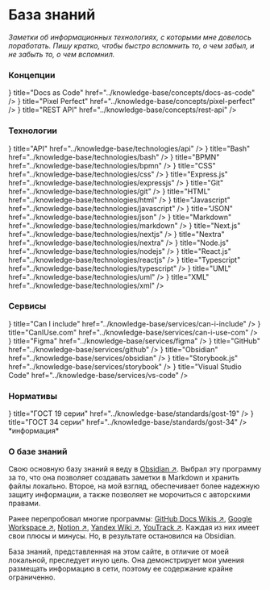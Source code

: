 
# База знаний

*Заметки об информационных технологиях, с которыми мне довелось поработать. Пишу кратко, чтобы быстро вспомнить то, о чем забыл, и не забыть то, о чем вспомнил.*

### Концепции

<Cards num={3}>
	<Cards.Card 
		arrow
		icon={<svg xmlns="http://www.w3.org/2000/svg"	fill="none"	viewBox="0 0 24 24" strokeWidth="1.5" stroke="currentColor"> <path	strokeLinecap="round" strokeLinejoin="round" d="M15.75 17.25v3.375c0 .621-.504 1.125-1.125 1.125h-9.75a1.125 1.125 0 01-1.125-1.125V7.875c0-.621.504-1.125 1.125-1.125H6.75a9.06 9.06 0 011.5.124m7.5 10.376h3.375c.621 0 1.125-.504 1.125-1.125V11.25c0-4.46-3.243-8.161-7.5-8.876a9.06 9.06 0 00-1.5-.124H9.375c-.621 0-1.125.504-1.125 1.125v3.5m7.5 10.375H9.375a1.125 1.125 0 01-1.125-1.125v-9.25m12 6.625v-1.875a3.375 3.375 0 00-3.375-3.375h-1.5a1.125 1.125 0 01-1.125-1.125v-1.5a3.375 3.375 0 00-3.375-3.375H9.75"/></svg>}
    title="Docs as Code"
    href="../knowledge-base/concepts/docs-as-code"
  />
	<Cards.Card 
		arrow
		icon={<svg xmlns="http://www.w3.org/2000/svg"	fill="none"	viewBox="0 0 24 24"	strokeWidth="1.5" stroke="currentColor">	<path	strokeLinecap="round" strokeLinejoin="round" d="M6 6.878V6a2.25 2.25 0 012.25-2.25h7.5A2.25 2.25 0 0118 6v.878m-12 0c.235-.083.487-.128.75-.128h10.5c.263 0 .515.045.75.128m-12 0A2.25 2.25 0 004.5 9v.878m13.5-3A2.25 2.25 0 0119.5 9v.878m0 0a2.246 2.246 0 00-.75-.128H5.25c-.263 0-.515.045-.75.128m15 0A2.25 2.25 0 0121 12v6a2.25 2.25 0 01-2.25 2.25H5.25A2.25 2.25 0 013 18v-6c0-.98.626-1.813 1.5-2.122"/></svg>} 
    title="Pixel Perfect"
    href="../knowledge-base/concepts/pixel-perfect"
  />
	<Cards.Card 
		arrow
		icon={<svg xmlns="http://www.w3.org/2000/svg"	fill="none"	viewBox="0 0 24 24"	strokeWidth="1.5" stroke="currentColor">	<path	strokeLinecap="round" strokeLinejoin="round" d="M6 6.878V6a2.25 2.25 0 012.25-2.25h7.5A2.25 2.25 0 0118 6v.878m-12 0c.235-.083.487-.128.75-.128h10.5c.263 0 .515.045.75.128m-12 0A2.25 2.25 0 004.5 9v.878m13.5-3A2.25 2.25 0 0119.5 9v.878m0 0a2.246 2.246 0 00-.75-.128H5.25c-.263 0-.515.045-.75.128m15 0A2.25 2.25 0 0121 12v6a2.25 2.25 0 01-2.25 2.25H5.25A2.25 2.25 0 013 18v-6c0-.98.626-1.813 1.5-2.122"/></svg>} 
    title="REST API"
    href="../knowledge-base/concepts/rest-api"
  />
</Cards>

### Технологии

<Cards num={3}>
	<Cards.Card 
		arrow
		icon={<svg xmlns="http://www.w3.org/2000/svg"	fill="none"	viewBox="0 0 24 24"	strokeWidth="1.5" stroke="currentColor">	<path	strokeLinecap="round" strokeLinejoin="round" d="M6 6.878V6a2.25 2.25 0 012.25-2.25h7.5A2.25 2.25 0 0118 6v.878m-12 0c.235-.083.487-.128.75-.128h10.5c.263 0 .515.045.75.128m-12 0A2.25 2.25 0 004.5 9v.878m13.5-3A2.25 2.25 0 0119.5 9v.878m0 0a2.246 2.246 0 00-.75-.128H5.25c-.263 0-.515.045-.75.128m15 0A2.25 2.25 0 0121 12v6a2.25 2.25 0 01-2.25 2.25H5.25A2.25 2.25 0 013 18v-6c0-.98.626-1.813 1.5-2.122"/></svg>} 
    title="API"
    href="../knowledge-base/technologies/api"
  />
		<Cards.Card 
		arrow
		icon={<svg xmlns="http://www.w3.org/2000/svg"	fill="none"	viewBox="0 0 24 24"	strokeWidth="1.5" stroke="currentColor">	<path	strokeLinecap="round" strokeLinejoin="round" d="M6 6.878V6a2.25 2.25 0 012.25-2.25h7.5A2.25 2.25 0 0118 6v.878m-12 0c.235-.083.487-.128.75-.128h10.5c.263 0 .515.045.75.128m-12 0A2.25 2.25 0 004.5 9v.878m13.5-3A2.25 2.25 0 0119.5 9v.878m0 0a2.246 2.246 0 00-.75-.128H5.25c-.263 0-.515.045-.75.128m15 0A2.25 2.25 0 0121 12v6a2.25 2.25 0 01-2.25 2.25H5.25A2.25 2.25 0 013 18v-6c0-.98.626-1.813 1.5-2.122"/></svg>} 
    title="Bash"
    href="../knowledge-base/technologies/bash"
  />
	<Cards.Card 
		arrow
		icon={<svg xmlns="http://www.w3.org/2000/svg"	fill="none"	viewBox="0 0 24 24"	strokeWidth="1.5" stroke="currentColor">	<path	strokeLinecap="round" strokeLinejoin="round" d="M6 6.878V6a2.25 2.25 0 012.25-2.25h7.5A2.25 2.25 0 0118 6v.878m-12 0c.235-.083.487-.128.75-.128h10.5c.263 0 .515.045.75.128m-12 0A2.25 2.25 0 004.5 9v.878m13.5-3A2.25 2.25 0 0119.5 9v.878m0 0a2.246 2.246 0 00-.75-.128H5.25c-.263 0-.515.045-.75.128m15 0A2.25 2.25 0 0121 12v6a2.25 2.25 0 01-2.25 2.25H5.25A2.25 2.25 0 013 18v-6c0-.98.626-1.813 1.5-2.122"/></svg>} 
    title="BPMN"
    href="../knowledge-base/technologies/bpmn"
  />
		<Cards.Card 
		arrow
		icon={<svg xmlns="http://www.w3.org/2000/svg"	fill="none"	viewBox="0 0 24 24"	strokeWidth="1.5" stroke="currentColor">	<path	strokeLinecap="round" strokeLinejoin="round" d="M6 6.878V6a2.25 2.25 0 012.25-2.25h7.5A2.25 2.25 0 0118 6v.878m-12 0c.235-.083.487-.128.75-.128h10.5c.263 0 .515.045.75.128m-12 0A2.25 2.25 0 004.5 9v.878m13.5-3A2.25 2.25 0 0119.5 9v.878m0 0a2.246 2.246 0 00-.75-.128H5.25c-.263 0-.515.045-.75.128m15 0A2.25 2.25 0 0121 12v6a2.25 2.25 0 01-2.25 2.25H5.25A2.25 2.25 0 013 18v-6c0-.98.626-1.813 1.5-2.122"/></svg>} 
    title="CSS"
    href="../knowledge-base/technologies/css"
  />
		<Cards.Card 
		arrow
		icon={<svg xmlns="http://www.w3.org/2000/svg"	fill="none"	viewBox="0 0 24 24"	strokeWidth="1.5" stroke="currentColor">	<path	strokeLinecap="round" strokeLinejoin="round" d="M6 6.878V6a2.25 2.25 0 012.25-2.25h7.5A2.25 2.25 0 0118 6v.878m-12 0c.235-.083.487-.128.75-.128h10.5c.263 0 .515.045.75.128m-12 0A2.25 2.25 0 004.5 9v.878m13.5-3A2.25 2.25 0 0119.5 9v.878m0 0a2.246 2.246 0 00-.75-.128H5.25c-.263 0-.515.045-.75.128m15 0A2.25 2.25 0 0121 12v6a2.25 2.25 0 01-2.25 2.25H5.25A2.25 2.25 0 013 18v-6c0-.98.626-1.813 1.5-2.122"/></svg>} 
    title="Express.js"
    href="../knowledge-base/technologies/expressjs"
  />
	<Cards.Card 
		arrow
		icon={<svg xmlns="http://www.w3.org/2000/svg"	fill="none"	viewBox="0 0 24 24" strokeWidth="1.5" stroke="currentColor"> <path	strokeLinecap="round" strokeLinejoin="round" d="M15.75 17.25v3.375c0 .621-.504 1.125-1.125 1.125h-9.75a1.125 1.125 0 01-1.125-1.125V7.875c0-.621.504-1.125 1.125-1.125H6.75a9.06 9.06 0 011.5.124m7.5 10.376h3.375c.621 0 1.125-.504 1.125-1.125V11.25c0-4.46-3.243-8.161-7.5-8.876a9.06 9.06 0 00-1.5-.124H9.375c-.621 0-1.125.504-1.125 1.125v3.5m7.5 10.375H9.375a1.125 1.125 0 01-1.125-1.125v-9.25m12 6.625v-1.875a3.375 3.375 0 00-3.375-3.375h-1.5a1.125 1.125 0 01-1.125-1.125v-1.5a3.375 3.375 0 00-3.375-3.375H9.75"/></svg>}
    title="Git"
    href="../knowledge-base/technologies/git"
  />
	<Cards.Card 
		arrow
		icon={<svg xmlns="http://www.w3.org/2000/svg"	fill="none"	viewBox="0 0 24 24"	strokeWidth="1.5" stroke="currentColor">	<path	strokeLinecap="round" strokeLinejoin="round" d="M6 6.878V6a2.25 2.25 0 012.25-2.25h7.5A2.25 2.25 0 0118 6v.878m-12 0c.235-.083.487-.128.75-.128h10.5c.263 0 .515.045.75.128m-12 0A2.25 2.25 0 004.5 9v.878m13.5-3A2.25 2.25 0 0119.5 9v.878m0 0a2.246 2.246 0 00-.75-.128H5.25c-.263 0-.515.045-.75.128m15 0A2.25 2.25 0 0121 12v6a2.25 2.25 0 01-2.25 2.25H5.25A2.25 2.25 0 013 18v-6c0-.98.626-1.813 1.5-2.122"/></svg>} 
    title="HTML"
    href="../knowledge-base/technologies/html"
  />
	<Cards.Card 
		arrow
		icon={<svg xmlns="http://www.w3.org/2000/svg"	fill="none"	viewBox="0 0 24 24"	strokeWidth="1.5" stroke="currentColor">	<path	strokeLinecap="round" strokeLinejoin="round" d="M6 6.878V6a2.25 2.25 0 012.25-2.25h7.5A2.25 2.25 0 0118 6v.878m-12 0c.235-.083.487-.128.75-.128h10.5c.263 0 .515.045.75.128m-12 0A2.25 2.25 0 004.5 9v.878m13.5-3A2.25 2.25 0 0119.5 9v.878m0 0a2.246 2.246 0 00-.75-.128H5.25c-.263 0-.515.045-.75.128m15 0A2.25 2.25 0 0121 12v6a2.25 2.25 0 01-2.25 2.25H5.25A2.25 2.25 0 013 18v-6c0-.98.626-1.813 1.5-2.122"/></svg>} 
    title="Javascript"
    href="../knowledge-base/technologies/javascript"
  />
	<Cards.Card 
		arrow
		icon={<svg xmlns="http://www.w3.org/2000/svg"	fill="none"	viewBox="0 0 24 24"	strokeWidth="1.5" stroke="currentColor">	<path	strokeLinecap="round" strokeLinejoin="round" d="M6 6.878V6a2.25 2.25 0 012.25-2.25h7.5A2.25 2.25 0 0118 6v.878m-12 0c.235-.083.487-.128.75-.128h10.5c.263 0 .515.045.75.128m-12 0A2.25 2.25 0 004.5 9v.878m13.5-3A2.25 2.25 0 0119.5 9v.878m0 0a2.246 2.246 0 00-.75-.128H5.25c-.263 0-.515.045-.75.128m15 0A2.25 2.25 0 0121 12v6a2.25 2.25 0 01-2.25 2.25H5.25A2.25 2.25 0 013 18v-6c0-.98.626-1.813 1.5-2.122"/></svg>} 
    title="JSON"
    href="../knowledge-base/technologies/json"
  />
	<Cards.Card 
		arrow
		icon={<svg xmlns="http://www.w3.org/2000/svg"	fill="none"	viewBox="0 0 24 24"	strokeWidth="1.5" stroke="currentColor">	<path	strokeLinecap="round" strokeLinejoin="round" d="M6 6.878V6a2.25 2.25 0 012.25-2.25h7.5A2.25 2.25 0 0118 6v.878m-12 0c.235-.083.487-.128.75-.128h10.5c.263 0 .515.045.75.128m-12 0A2.25 2.25 0 004.5 9v.878m13.5-3A2.25 2.25 0 0119.5 9v.878m0 0a2.246 2.246 0 00-.75-.128H5.25c-.263 0-.515.045-.75.128m15 0A2.25 2.25 0 0121 12v6a2.25 2.25 0 01-2.25 2.25H5.25A2.25 2.25 0 013 18v-6c0-.98.626-1.813 1.5-2.122"/></svg>} 
    title="Markdown"
    href="../knowledge-base/technologies/markdown"
  />
	<Cards.Card 
		arrow
		icon={<svg xmlns="http://www.w3.org/2000/svg"	fill="none"	viewBox="0 0 24 24"	strokeWidth="1.5" stroke="currentColor">	<path	strokeLinecap="round" strokeLinejoin="round" d="M6 6.878V6a2.25 2.25 0 012.25-2.25h7.5A2.25 2.25 0 0118 6v.878m-12 0c.235-.083.487-.128.75-.128h10.5c.263 0 .515.045.75.128m-12 0A2.25 2.25 0 004.5 9v.878m13.5-3A2.25 2.25 0 0119.5 9v.878m0 0a2.246 2.246 0 00-.75-.128H5.25c-.263 0-.515.045-.75.128m15 0A2.25 2.25 0 0121 12v6a2.25 2.25 0 01-2.25 2.25H5.25A2.25 2.25 0 013 18v-6c0-.98.626-1.813 1.5-2.122"/></svg>} 
    title="Next.js"
    href="../knowledge-base/technologies/nextjs"
  />
	<Cards.Card 
		arrow
		icon={<svg xmlns="http://www.w3.org/2000/svg"	fill="none"	viewBox="0 0 24 24"	strokeWidth="1.5" stroke="currentColor">	<path	strokeLinecap="round" strokeLinejoin="round" d="M6 6.878V6a2.25 2.25 0 012.25-2.25h7.5A2.25 2.25 0 0118 6v.878m-12 0c.235-.083.487-.128.75-.128h10.5c.263 0 .515.045.75.128m-12 0A2.25 2.25 0 004.5 9v.878m13.5-3A2.25 2.25 0 0119.5 9v.878m0 0a2.246 2.246 0 00-.75-.128H5.25c-.263 0-.515.045-.75.128m15 0A2.25 2.25 0 0121 12v6a2.25 2.25 0 01-2.25 2.25H5.25A2.25 2.25 0 013 18v-6c0-.98.626-1.813 1.5-2.122"/></svg>} 
    title="Nextra"
    href="../knowledge-base/technologies/nextra"
  />
	<Cards.Card 
		arrow
		icon={<svg xmlns="http://www.w3.org/2000/svg"	fill="none"	viewBox="0 0 24 24"	strokeWidth="1.5" stroke="currentColor">	<path	strokeLinecap="round" strokeLinejoin="round" d="M6 6.878V6a2.25 2.25 0 012.25-2.25h7.5A2.25 2.25 0 0118 6v.878m-12 0c.235-.083.487-.128.75-.128h10.5c.263 0 .515.045.75.128m-12 0A2.25 2.25 0 004.5 9v.878m13.5-3A2.25 2.25 0 0119.5 9v.878m0 0a2.246 2.246 0 00-.75-.128H5.25c-.263 0-.515.045-.75.128m15 0A2.25 2.25 0 0121 12v6a2.25 2.25 0 01-2.25 2.25H5.25A2.25 2.25 0 013 18v-6c0-.98.626-1.813 1.5-2.122"/></svg>} 
    title="Node.js"
    href="../knowledge-base/technologies/nodejs"
  />
	<Cards.Card 
		arrow
		icon={<svg xmlns="http://www.w3.org/2000/svg"	fill="none"	viewBox="0 0 24 24"	strokeWidth="1.5" stroke="currentColor">	<path	strokeLinecap="round" strokeLinejoin="round" d="M6 6.878V6a2.25 2.25 0 012.25-2.25h7.5A2.25 2.25 0 0118 6v.878m-12 0c.235-.083.487-.128.75-.128h10.5c.263 0 .515.045.75.128m-12 0A2.25 2.25 0 004.5 9v.878m13.5-3A2.25 2.25 0 0119.5 9v.878m0 0a2.246 2.246 0 00-.75-.128H5.25c-.263 0-.515.045-.75.128m15 0A2.25 2.25 0 0121 12v6a2.25 2.25 0 01-2.25 2.25H5.25A2.25 2.25 0 013 18v-6c0-.98.626-1.813 1.5-2.122"/></svg>} 
    title="React.js"
    href="../knowledge-base/technologies/reactjs"
  />
		<Cards.Card 
		arrow
		icon={<svg xmlns="http://www.w3.org/2000/svg"	fill="none"	viewBox="0 0 24 24"	strokeWidth="1.5" stroke="currentColor">	<path	strokeLinecap="round" strokeLinejoin="round" d="M6 6.878V6a2.25 2.25 0 012.25-2.25h7.5A2.25 2.25 0 0118 6v.878m-12 0c.235-.083.487-.128.75-.128h10.5c.263 0 .515.045.75.128m-12 0A2.25 2.25 0 004.5 9v.878m13.5-3A2.25 2.25 0 0119.5 9v.878m0 0a2.246 2.246 0 00-.75-.128H5.25c-.263 0-.515.045-.75.128m15 0A2.25 2.25 0 0121 12v6a2.25 2.25 0 01-2.25 2.25H5.25A2.25 2.25 0 013 18v-6c0-.98.626-1.813 1.5-2.122"/></svg>} 
    title="Typescript"
    href="../knowledge-base/technologies/typescript"
  />
		<Cards.Card 
		arrow
		icon={<svg xmlns="http://www.w3.org/2000/svg"	fill="none"	viewBox="0 0 24 24"	strokeWidth="1.5" stroke="currentColor">	<path	strokeLinecap="round" strokeLinejoin="round" d="M6 6.878V6a2.25 2.25 0 012.25-2.25h7.5A2.25 2.25 0 0118 6v.878m-12 0c.235-.083.487-.128.75-.128h10.5c.263 0 .515.045.75.128m-12 0A2.25 2.25 0 004.5 9v.878m13.5-3A2.25 2.25 0 0119.5 9v.878m0 0a2.246 2.246 0 00-.75-.128H5.25c-.263 0-.515.045-.75.128m15 0A2.25 2.25 0 0121 12v6a2.25 2.25 0 01-2.25 2.25H5.25A2.25 2.25 0 013 18v-6c0-.98.626-1.813 1.5-2.122"/></svg>} 
    title="UML"
    href="../knowledge-base/technologies/uml"
  />
		<Cards.Card 
		arrow
		icon={<svg xmlns="http://www.w3.org/2000/svg"	fill="none"	viewBox="0 0 24 24"	strokeWidth="1.5" stroke="currentColor">	<path	strokeLinecap="round" strokeLinejoin="round" d="M6 6.878V6a2.25 2.25 0 012.25-2.25h7.5A2.25 2.25 0 0118 6v.878m-12 0c.235-.083.487-.128.75-.128h10.5c.263 0 .515.045.75.128m-12 0A2.25 2.25 0 004.5 9v.878m13.5-3A2.25 2.25 0 0119.5 9v.878m0 0a2.246 2.246 0 00-.75-.128H5.25c-.263 0-.515.045-.75.128m15 0A2.25 2.25 0 0121 12v6a2.25 2.25 0 01-2.25 2.25H5.25A2.25 2.25 0 013 18v-6c0-.98.626-1.813 1.5-2.122"/></svg>} 
    title="XML"
    href="../knowledge-base/technologies/xml"
  />
</Cards>

### Сервисы

<Cards num={3}>
	<Cards.Card 
		arrow
		icon={<svg xmlns="http://www.w3.org/2000/svg"	fill="none"	viewBox="0 0 24 24" strokeWidth="1.5" stroke="currentColor"> <path	strokeLinecap="round" strokeLinejoin="round" d="M15.75 17.25v3.375c0 .621-.504 1.125-1.125 1.125h-9.75a1.125 1.125 0 01-1.125-1.125V7.875c0-.621.504-1.125 1.125-1.125H6.75a9.06 9.06 0 011.5.124m7.5 10.376h3.375c.621 0 1.125-.504 1.125-1.125V11.25c0-4.46-3.243-8.161-7.5-8.876a9.06 9.06 0 00-1.5-.124H9.375c-.621 0-1.125.504-1.125 1.125v3.5m7.5 10.375H9.375a1.125 1.125 0 01-1.125-1.125v-9.25m12 6.625v-1.875a3.375 3.375 0 00-3.375-3.375h-1.5a1.125 1.125 0 01-1.125-1.125v-1.5a3.375 3.375 0 00-3.375-3.375H9.75"/></svg>}
    title="Can I include"
    href="../knowledge-base/services/can-i-include"
  />
	<Cards.Card 
		arrow
		icon={<svg xmlns="http://www.w3.org/2000/svg"	fill="none"	viewBox="0 0 24 24" strokeWidth="1.5" stroke="currentColor"> <path	strokeLinecap="round" strokeLinejoin="round" d="M15.75 17.25v3.375c0 .621-.504 1.125-1.125 1.125h-9.75a1.125 1.125 0 01-1.125-1.125V7.875c0-.621.504-1.125 1.125-1.125H6.75a9.06 9.06 0 011.5.124m7.5 10.376h3.375c.621 0 1.125-.504 1.125-1.125V11.25c0-4.46-3.243-8.161-7.5-8.876a9.06 9.06 0 00-1.5-.124H9.375c-.621 0-1.125.504-1.125 1.125v3.5m7.5 10.375H9.375a1.125 1.125 0 01-1.125-1.125v-9.25m12 6.625v-1.875a3.375 3.375 0 00-3.375-3.375h-1.5a1.125 1.125 0 01-1.125-1.125v-1.5a3.375 3.375 0 00-3.375-3.375H9.75"/></svg>}
    title="CanIUse.com"
    href="../knowledge-base/services/can-i-use-com"
  />
	<Cards.Card 
		arrow
		icon={<svg xmlns="http://www.w3.org/2000/svg"	fill="none"	viewBox="0 0 24 24" strokeWidth="1.5" stroke="currentColor"> <path	strokeLinecap="round" strokeLinejoin="round" d="M15.75 17.25v3.375c0 .621-.504 1.125-1.125 1.125h-9.75a1.125 1.125 0 01-1.125-1.125V7.875c0-.621.504-1.125 1.125-1.125H6.75a9.06 9.06 0 011.5.124m7.5 10.376h3.375c.621 0 1.125-.504 1.125-1.125V11.25c0-4.46-3.243-8.161-7.5-8.876a9.06 9.06 0 00-1.5-.124H9.375c-.621 0-1.125.504-1.125 1.125v3.5m7.5 10.375H9.375a1.125 1.125 0 01-1.125-1.125v-9.25m12 6.625v-1.875a3.375 3.375 0 00-3.375-3.375h-1.5a1.125 1.125 0 01-1.125-1.125v-1.5a3.375 3.375 0 00-3.375-3.375H9.75"/></svg>}
    title="Figma"
    href="../knowledge-base/services/figma"
  />
	<Cards.Card 
		arrow
		icon={<svg xmlns="http://www.w3.org/2000/svg"	fill="none"	viewBox="0 0 24 24"	strokeWidth="1.5" stroke="currentColor">	<path	strokeLinecap="round" strokeLinejoin="round" d="M6 6.878V6a2.25 2.25 0 012.25-2.25h7.5A2.25 2.25 0 0118 6v.878m-12 0c.235-.083.487-.128.75-.128h10.5c.263 0 .515.045.75.128m-12 0A2.25 2.25 0 004.5 9v.878m13.5-3A2.25 2.25 0 0119.5 9v.878m0 0a2.246 2.246 0 00-.75-.128H5.25c-.263 0-.515.045-.75.128m15 0A2.25 2.25 0 0121 12v6a2.25 2.25 0 01-2.25 2.25H5.25A2.25 2.25 0 013 18v-6c0-.98.626-1.813 1.5-2.122"/></svg>} 
    title="GitHub"
    href="../knowledge-base/services/github"
  />
		<Cards.Card 
		arrow
		icon={<svg xmlns="http://www.w3.org/2000/svg"	fill="none"	viewBox="0 0 24 24"	strokeWidth="1.5" stroke="currentColor">	<path	strokeLinecap="round" strokeLinejoin="round" d="M6 6.878V6a2.25 2.25 0 012.25-2.25h7.5A2.25 2.25 0 0118 6v.878m-12 0c.235-.083.487-.128.75-.128h10.5c.263 0 .515.045.75.128m-12 0A2.25 2.25 0 004.5 9v.878m13.5-3A2.25 2.25 0 0119.5 9v.878m0 0a2.246 2.246 0 00-.75-.128H5.25c-.263 0-.515.045-.75.128m15 0A2.25 2.25 0 0121 12v6a2.25 2.25 0 01-2.25 2.25H5.25A2.25 2.25 0 013 18v-6c0-.98.626-1.813 1.5-2.122"/></svg>} 
    title="Obsidian"
    href="../knowledge-base/services/obsidian"
  />
		<Cards.Card 
		arrow
		icon={<svg xmlns="http://www.w3.org/2000/svg"	fill="none"	viewBox="0 0 24 24"	strokeWidth="1.5" stroke="currentColor">	<path	strokeLinecap="round" strokeLinejoin="round" d="M6 6.878V6a2.25 2.25 0 012.25-2.25h7.5A2.25 2.25 0 0118 6v.878m-12 0c.235-.083.487-.128.75-.128h10.5c.263 0 .515.045.75.128m-12 0A2.25 2.25 0 004.5 9v.878m13.5-3A2.25 2.25 0 0119.5 9v.878m0 0a2.246 2.246 0 00-.75-.128H5.25c-.263 0-.515.045-.75.128m15 0A2.25 2.25 0 0121 12v6a2.25 2.25 0 01-2.25 2.25H5.25A2.25 2.25 0 013 18v-6c0-.98.626-1.813 1.5-2.122"/></svg>} 
    title="Storybook.js"
    href="../knowledge-base/services/storybook"
  />
		<Cards.Card 
		arrow
		icon={<svg xmlns="http://www.w3.org/2000/svg"	fill="none"	viewBox="0 0 24 24"	strokeWidth="1.5" stroke="currentColor">	<path	strokeLinecap="round" strokeLinejoin="round" d="M6 6.878V6a2.25 2.25 0 012.25-2.25h7.5A2.25 2.25 0 0118 6v.878m-12 0c.235-.083.487-.128.75-.128h10.5c.263 0 .515.045.75.128m-12 0A2.25 2.25 0 004.5 9v.878m13.5-3A2.25 2.25 0 0119.5 9v.878m0 0a2.246 2.246 0 00-.75-.128H5.25c-.263 0-.515.045-.75.128m15 0A2.25 2.25 0 0121 12v6a2.25 2.25 0 01-2.25 2.25H5.25A2.25 2.25 0 013 18v-6c0-.98.626-1.813 1.5-2.122"/></svg>} 
    title="Visual Studio Code"
    href="../knowledge-base/services/vs-code"
  />
</Cards>

### Нормативы

<Cards num={3}>
	<Cards.Card 
		arrow
		icon={<svg xmlns="http://www.w3.org/2000/svg"	fill="none"	viewBox="0 0 24 24"	strokeWidth="1.5" stroke="currentColor">	<path	strokeLinecap="round" strokeLinejoin="round" d="M6 6.878V6a2.25 2.25 0 012.25-2.25h7.5A2.25 2.25 0 0118 6v.878m-12 0c.235-.083.487-.128.75-.128h10.5c.263 0 .515.045.75.128m-12 0A2.25 2.25 0 004.5 9v.878m13.5-3A2.25 2.25 0 0119.5 9v.878m0 0a2.246 2.246 0 00-.75-.128H5.25c-.263 0-.515.045-.75.128m15 0A2.25 2.25 0 0121 12v6a2.25 2.25 0 01-2.25 2.25H5.25A2.25 2.25 0 013 18v-6c0-.98.626-1.813 1.5-2.122"/></svg>} 
    title="ГОСТ 19 серии"
    href="../knowledge-base/standards/gost-19"
  />
		<Cards.Card 
		arrow
		icon={<svg xmlns="http://www.w3.org/2000/svg"	fill="none"	viewBox="0 0 24 24"	strokeWidth="1.5" stroke="currentColor">	<path	strokeLinecap="round" strokeLinejoin="round" d="M6 6.878V6a2.25 2.25 0 012.25-2.25h7.5A2.25 2.25 0 0118 6v.878m-12 0c.235-.083.487-.128.75-.128h10.5c.263 0 .515.045.75.128m-12 0A2.25 2.25 0 004.5 9v.878m13.5-3A2.25 2.25 0 0119.5 9v.878m0 0a2.246 2.246 0 00-.75-.128H5.25c-.263 0-.515.045-.75.128m15 0A2.25 2.25 0 0121 12v6a2.25 2.25 0 01-2.25 2.25H5.25A2.25 2.25 0 013 18v-6c0-.98.626-1.813 1.5-2.122"/></svg>} 
    title="ГОСТ 34 серии"
    href="../knowledge-base/standards/gost-34"
  />
</Cards>

<br />
<Callout type="info">
*информация*

### О базе знаний

Свою основную базу знаний я веду в [Obsidian ↗](https://obsidian.md). Выбрал эту программу за то, что она позволяет создавать заметки в Markdown и хранить файлы локально. Второе, на мой взгляд, обеспечивает более надежную защиту информации, а также позволяет не морочиться с авторскими правами.

Ранее перепробовал многие программы: [GitHub Docs Wikis ↗](https://docs.github.com/ru/communities/documenting-your-project-with-wikis/about-wikis), [Google Workspace ↗](https://workspace.google.com), [Notion ↗](https://www.notion.so), [Yandex Wiki ↗](https://yandex.cloud/ru/docs/wiki/), [YouTrack ↗](https://www.jetbrains.com/ru-ru/youtrack/). Каждая из них имеет свои плюсы и минусы. Но, в результате остановился на Obsidian.

База знаний, представленная на этом сайте, в отличие от моей локальной, преследует иную цель. Она демонстрирует мои умения размещать информацию в сети, поэтому ее содержание крайне ограниченно.
</Callout>